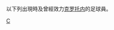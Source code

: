 {{Catnav|頁面分類|...|義大利體育|義大利足球|效力意大利球會的球員}}
{{Catnav|頁面分類|...|各國足球|義大利足球|效力意大利球會的球員}}

以下列出現時及曾經效力[[克罗托内足球俱乐部|克罗托内]]的足球員。

[[Category:效力意大利球會的球員|C]]